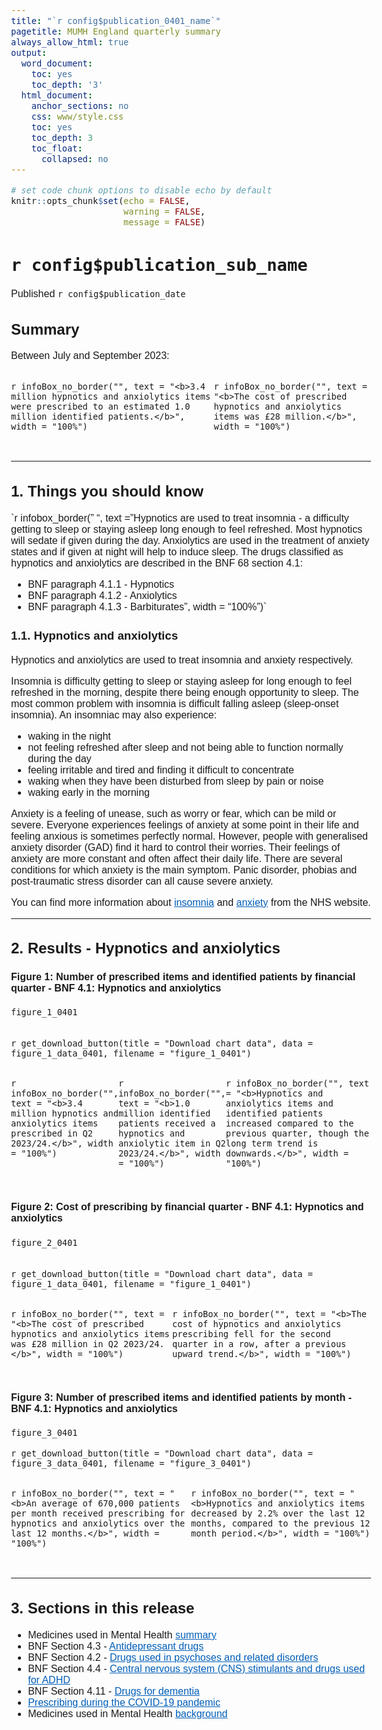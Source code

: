 ```yaml
---
title: "`r config$publication_0401_name`"
pagetitle: MUMH England quarterly summary
always_allow_html: true
output:
  word_document:
    toc: yes
    toc_depth: '3'
  html_document:
    anchor_sections: no
    css: www/style.css
    toc: yes
    toc_depth: 3
    toc_float:
      collapsed: no
---
```


<script>
  $(document).ready(function() {
    $('#header').prepend('<img src=`r knitr::image_uri("www/bsa_logo.svg")` alt=\"NHSBSA logo\" style=\"position:absolute; top: 0; right: 0; padding: 10px; width: 25%;\">');
  });
</script>

<style type="text/css">  body, td {
    font-size: 16px;
    font-family: sans-serif;
  }
  .list-group-item.active {
    background-color: #005EB8!important;
    border-color: #005EB8!important;
  }
    a {
        color: #005EB8!important;
    }
    .tocify {
        border-radius: 0px!important;
    }
</style>
  <html lang="en">

```r
# set code chunk options to disable echo by default
knitr::opts_chunk$set(echo = FALSE,
                      warning = FALSE,
                      message = FALSE)

```

<main>

# `r config$publication_sub_name` {.toc-ignore}

Published `r config$publication_date` 

## Summary

Between July and September 2023:

::::{.row style="display: flex; padding-bottom: 15px;"}
:::{.col-md-6}
`r infoBox_no_border("", text = "<b>3.4 million hypnotics and anxiolytics items were prescribed to an estimated 1.0 million identified patients.</b>", width = "100%")`
:::
:::{.col-md-6}
`r infoBox_no_border("", text = "<b>The cost of prescribed hypnotics and anxiolytics items was £28 million.</b>", width = "100%")`
:::
::::


---

## 1. Things you should know

`r infobox_border(" ", text = "Hypnotics are used to treat insomnia - a difficulty getting to sleep or staying asleep long enough to feel refreshed. Most hypnotics will sedate if given during the day. Anxiolytics are used in the treatment of anxiety states and if given at night will help to induce sleep. The drugs classified as hypnotics and anxiolytics are described in the BNF 68 section 4.1:

* BNF paragraph 4.1.1 - Hypnotics
* BNF paragraph 4.1.2 - Anxiolytics
* BNF paragraph 4.1.3 - Barbiturates", width = "100%")`

### 1.1. Hypnotics and anxiolytics {.toc-ignore}

Hypnotics and anxiolytics are used to treat insomnia and anxiety respectively.

Insomnia is difficulty getting to sleep or staying asleep for long enough to feel refreshed in the morning, despite there being enough opportunity to sleep. The most common problem with insomnia is difficult falling asleep (sleep-onset insomnia). An insomniac may also experience:

* waking in the night
* not feeling refreshed after sleep and not being able to function normally during the day
* feeling irritable and tired and finding it difficult to concentrate
* waking when they have been disturbed from sleep by pain or noise
* waking early in the morning

Anxiety is a feeling of unease, such as worry or fear, which can be mild or severe. Everyone experiences feelings of anxiety at some point in their life and feeling anxious is sometimes perfectly normal. However, people with generalised anxiety disorder (GAD) find it hard to control their worries. Their feelings of anxiety are more constant and often affect their daily life. There are several conditions for which anxiety is the main symptom. Panic disorder, phobias and post-traumatic stress disorder can all cause severe anxiety.

You can find more information about [insomnia](https://www.nhs.uk/conditions/insomnia/) and [anxiety](https://www.nhs.uk/conditions/generalised-anxiety-disorder/) from the NHS website.

---

## 2. Results - Hypnotics and anxiolytics

#### Figure 1: Number of prescribed items and identified patients by financial quarter - BNF 4.1: Hypnotics and anxiolytics

```r

figure_1_0401
  
```
`r get_download_button(title = "Download chart data", data = figure_1_data_0401, filename = "figure_1_0401")`

::::{.row style="display: flex; padding-bottom: 15px;"}
:::{.col-md-4}
`r infoBox_no_border("", text = "<b>3.4 million hypnotics and anxiolytics items prescribed in Q2 2023/24.</b>", width = "100%")`
:::
:::{.col-md-4}
`r infoBox_no_border("", text = "<b>1.0 million identified patients received a hypnotics and anxiolytic item in Q2 2023/24.</b>", width = "100%")`
:::
:::{.col-md-4}
`r infoBox_no_border("", text = "<b>Hypnotics and anxiolytics items and identified patients increased compared to the previous quarter, though the long term trend is downwards.</b>", width = "100%")`
:::
::::


#### Figure 2: Cost of prescribing by financial quarter - BNF 4.1: Hypnotics and anxiolytics

```r

figure_2_0401
  
```
`r get_download_button(title = "Download chart data", data = figure_1_data_0401, filename = "figure_1_0401")`

::::{.row style="display: flex; padding-bottom: 15px;"}
:::{.col-md-6}
`r infoBox_no_border("", text = "<b>The cost of prescribed hypnotics and anxiolytics items was £28 million in Q2 2023/24.</b>", width = "100%")`
:::
:::{.col-md-6}
`r infoBox_no_border("", text = "<b>The cost of hypnotics and anxiolytics prescribing fell for the second quarter in a row, after a previous upward trend.</b>", width = "100%")`
:::
::::

#### Figure 3: Number of prescribed items and identified patients by month - BNF 4.1: Hypnotics and anxiolytics

```r

figure_3_0401
```
`r get_download_button(title = "Download chart data", data = figure_3_data_0401, filename = "figure_3_0401")`

::::{.row style="display: flex; padding-bottom: 15px;"}
:::{.col-md-6}
`r infoBox_no_border("", text = "<b>An average of 670,000 patients per month received prescribing for hypnotics and anxiolytics over the last 12 months.</b>", width = "100%")`
:::
:::{.col-md-6}
`r infoBox_no_border("", text = "<b>Hypnotics and anxiolytics items decreased by 2.2% over the last 12 months, compared to the previous 12 month period.</b>", width = "100%")`
:::
::::

---

## 3. Sections in this release


* Medicines used in Mental Health [summary](`r config$html_top_link`)
* BNF Section 4.3 - [Antidepressant drugs](`r config$html_0403_link`)
* BNF Section 4.2 - [Drugs used in psychoses and related disorders](`r config$html_0402_link`)
* BNF Section 4.4 - [Central nervous system (CNS) stimulants and drugs used for ADHD](`r config$html_0404_link`)
* BNF Section 4.11 - [Drugs for dementia](`r config$html_0411_link`)
* [Prescribing during the COVID-19 pandemic](`r config$html_model_link`)
* Medicines used in Mental Health [background](`r config$background_link`)